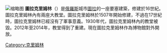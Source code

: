 [[File:Tula_asv2019-09_img04_Kremlin_aerial_view.jpg|缩略图]]
'''圖拉克里姆林'''（{{lang-ru|Тульский кремль}}）是[[俄羅斯|俄羅斯]]城市[[圖拉|圖拉]]的一座要塞建築，修建於16世紀。圖拉克里姆林內有兩座大教堂。圖拉克里姆林於1507年開始修建，不過在17世紀時，圖拉克里姆林已經沒有了軍事意義。1930年代，圖拉克里姆林內的教堂被毀。2012年至2014年，教堂得到了重建。現在圖拉克里姆林作為博物館對外開放。

{{commonscat}}
{{coord|display=title}}
{{russia-stub}}
[[Category:克里姆林|Category:克里姆林]]